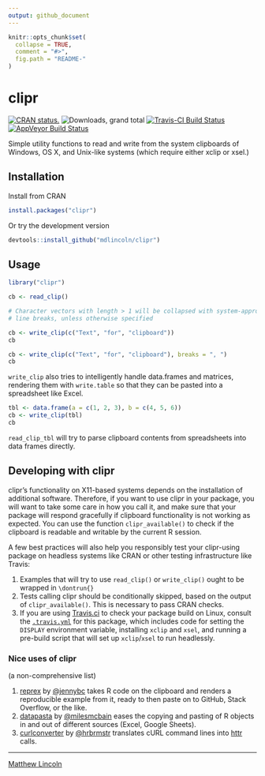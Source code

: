 ```yaml
---
output: github_document
---
```


<!-- README.md is generated from README.Rmd. Please edit that file -->

```r
knitr::opts_chunk$set(
  collapse = TRUE,
  comment = "#>",
  fig.path = "README-"
)
```

clipr
=====

[![CRAN status.](http://www.r-pkg.org/badges/version/clipr)](http://www.r-pkg.org/pkg/clipr)
![Downloads, grand total](http://cranlogs.r-pkg.org/badges/grand-total/clipr)
[![Travis-CI Build Status](https://travis-ci.org/mdlincoln/clipr.svg?branch=master)](https://travis-ci.org/mdlincoln/clipr)
[![AppVeyor Build Status](https://ci.appveyor.com/api/projects/status/github/mdlincoln/clipr?branch=master&svg=true)](https://ci.appveyor.com/project/mdlincoln/clipr)

Simple utility functions to read and write from the system clipboards of Windows, OS X, and Unix-like systems (which require either xclip or xsel.)

## Installation

Install from CRAN

```r
install.packages("clipr")
```

Or try the development version

```r
devtools::install_github("mdlincoln/clipr")
```

## Usage

``` r
library("clipr")

cb <- read_clip()

# Character vectors with length > 1 will be collapsed with system-appropriate
# line breaks, unless otherwise specified

cb <- write_clip(c("Text", "for", "clipboard"))
cb

cb <- write_clip(c("Text", "for", "clipboard"), breaks = ", ")
cb
```

`write_clip` also tries to intelligently handle data.frames and matrices, rendering them with `write.table` so that they can be pasted into a spreadsheet like Excel.

```r
tbl <- data.frame(a = c(1, 2, 3), b = c(4, 5, 6))
cb <- write_clip(tbl)
cb
```

`read_clip_tbl` will try to parse clipboard contents from spreadsheets into data frames directly.

## Developing with clipr

clipr's functionality on X11-based systems depends on the installation of additional software.
Therefore, if you want to use clipr in your package, you will want to take some care in how you call it, and make sure that your package will respond gracefully if clipboard functionality is not working as expected.
You can use the function `clipr_available()` to check if the clipboard is readable and writable by the current R session.

A few best practices will also help you responsibly test your clipr-using package on headless systems like CRAN or other testing infrastructure like Travis:

1. Examples that will try to use `read_clip()` or `write_clip()` ought to be wrapped in `\dontrun{}`
2. Tests calling clipr should be conditionally skipped, based on the output of `clipr_available()`. This is necessary to pass CRAN checks.
3. If you are using [Travis.ci](https://travis-ci.org/) to check your package build on Linux, consult the [`.travis.yml`](https://github.com/mdlincoln/clipr/blob/master/.travis.yml) for this package, which includes code for setting the `DISPLAY` environment variable, installing `xclip` and `xsel`, and running a pre-build script that will set up `xclip`/`xsel` to run headlessly.

### Nice uses of clipr

(a non-comprehensive list)

1. [reprex](https://github.com/jennybc/reprex) by [\@jennybc](https://github.com/jennybc) takes R code on the clipboard and renders a reproducible example from it, ready to then paste on to GitHub, Stack Overflow, or the like.
2. [datapasta](https://github.com/milesmcbain/datapasta) by [\@milesmcbain](https://github.com/milesmcbain) eases the copying and pasting of R objects in and out of different sources (Excel, Google Sheets).
3. [curlconverter](https://github.com/hrbrmstr/curlconverter) by [\@hrbrmstr](https://github.com/hrbrmstr/curlconverter) translates cURL command lines into [httr](https://github.com/hadley/httr) calls.

---
[Matthew Lincoln](http://matthewlincoln.net)
